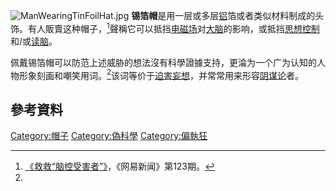 [[Image:ManWearingTinFoilHat.jpg|thumb]]
'''锡箔帽'''是用一层或多层[[铝|铝]]箔或者类似材料制成的头饰。有人販賣这种帽子，<ref name=ne>[http://news.163.com/special/00012Q9L/naokong091016.html 《救救“脑控受害者”》]，《网易新闻》第123期。</ref>聲稱它可以抵挡[[电磁场|电磁场]]对[[大脑|大脑]]的影响，或抵挡[[思想控制|思想控制]]和/或[[读脑|读脑]]。

佩戴锡箔帽可以防范上述威胁的想法沒有科學證據支持，更淪为一个广为认知的人物形象刻画和嘲笑用词。<ref name=ne/>该词等价于[[被害妄想型|迫害妄想]]，并常常用来形容[[阴谋论|阴谋论]]者。{{fact}}

==參考資料==
{{reflist}}

[[Category:帽子|Category:帽子]]
[[Category:偽科學|Category:偽科學]]
[[Category:偏執狂|Category:偏執狂]]